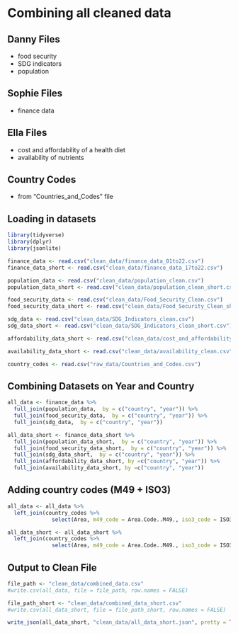 # Combining all cleaned data

## Danny Files
- food security
- SDG indicators
- population

## Sophie Files
- finance data

## Ella Files
- cost and affordability of a health diet
- availability of nutrients

## Country Codes
- from "Countries_and_Codes" file


## Loading in datasets

```r
library(tidyverse)
library(dplyr)
library(jsonlite)

finance_data <- read.csv("clean_data/finance_data_01to22.csv")
finance_data_short <- read.csv("clean_data/finance_data_17to22.csv")

population_data <- read.csv("clean_data/population_clean.csv")
population_data_short <- read.csv("clean_data/population_clean_short.csv")

food_security_data <- read.csv("clean_data/Food_Security_Clean.csv")
food_security_data_short <- read.csv("clean_data/Food_Security_Clean_short.csv")

sdg_data <- read.csv("clean_data/SDG_Indicators_clean.csv")
sdg_data_short <- read.csv("clean_data/SDG_Indicators_clean_short.csv")

affordability_data_short <- read.csv("clean_data/cost_and_affordability_clean.csv")

availability_data_short <- read.csv("clean_data/availability_clean.csv")

country_codes <- read.csv("raw_data/Countries_and_Codes.csv")


```


## Combining Datasets on Year and Country
```r
all_data <- finance_data %>%
  full_join(population_data,  by = c("country", "year")) %>%
  full_join(food_security_data,  by = c("country", "year")) %>%
  full_join(sdg_data,  by = c("country", "year"))

all_data_short <- finance_data_short %>%
  full_join(population_data_short,  by = c("country", "year")) %>%
  full_join(food_security_data_short,  by = c("country", "year")) %>%
  full_join(sdg_data_short,  by = c("country", "year")) %>%
  full_join(affordability_data_short, by =c("country", "year")) %>%
  full_join(availability_data_short, by =c("country", "year"))

```


## Adding country codes (M49 + ISO3)
```r
all_data <- all_data %>%  
  left_join(country_codes %>%
              select(Area, m49_code = Area.Code..M49., iso3_code = ISO3), by = c("country" = "Area"))

all_data_short <- all_data_short %>%  
  left_join(country_codes %>%
              select(Area, m49_code = Area.Code..M49., iso3_code = ISO3), by = c("country" = "Area"))


```

## Output to Clean File
```r
file_path <- "clean_data/combined_data.csv"
#write.csv(all_data, file = file_path, row.names = FALSE)

file_path_short <- "clean_data/combined_data_short.csv"
#write.csv(all_data_short, file = file_path_short, row.names = FALSE)

write_json(all_data_short, "clean_data/all_data_short.json", pretty = TRUE)

```

